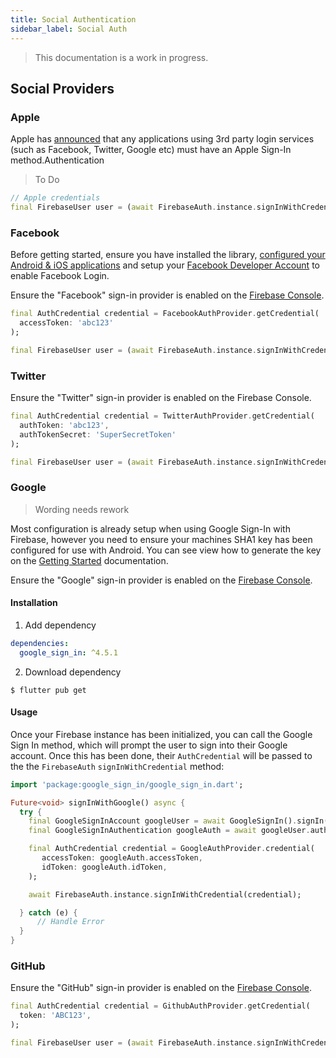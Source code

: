 ```yaml
---
title: Social Authentication
sidebar_label: Social Auth
---
```


> This documentation is a work in progress.

## Social Providers

### Apple

Apple has [announced](https://developer.apple.com/news/?id=09122019b) that any applications using 3rd party login
services (such as Facebook, Twitter, Google etc) must have an Apple Sign-In method.Authentication

> To Do

```dart title="NEEDS UPDATING/VALIDATING"
// Apple credentials
final FirebaseUser user = (await FirebaseAuth.instance.signInWithCredential(credential)).user;
```

### Facebook

Before getting started, ensure you have installed the library, [configured your Android & iOS applications](https://developers.facebook.com/docs/android/getting-started/)
and setup your [Facebook Developer Account](https://github.com/facebook/react-native-fbsdk#3-configure-projects) to enable Facebook Login.

Ensure the "Facebook" sign-in provider is enabled on the [Firebase Console](https://console.firebase.google.com/project/_/authentication/providers).

```dart title="NEEDS UPDATING/VALIDATING"
final AuthCredential credential = FacebookAuthProvider.getCredential(
  accessToken: 'abc123'
);

final FirebaseUser user = (await FirebaseAuth.instance.signInWithCredential(credential)).user;
```

### Twitter

Ensure the "Twitter" sign-in provider is enabled on the Firebase Console.

```dart title="NEEDS UPDATING/VALIDATING"
final AuthCredential credential = TwitterAuthProvider.getCredential(
  authToken: 'abc123',
  authTokenSecret: 'SuperSecretToken'
);

final FirebaseUser user = (await FirebaseAuth.instance.signInWithCredential(credential)).user;
```

### Google

> Wording needs rework

Most configuration is already setup when using Google Sign-In with Firebase, however you need to ensure your machines
SHA1 key has been configured for use with Android. You can see view how to generate the key on the
[Getting Started](overview) documentation.

Ensure the "Google" sign-in provider is enabled on the [Firebase Console](https://console.firebase.google.com/project/_/authentication/providers).

#### Installation

1. Add dependency

```yaml {2} title="pubspec.yaml"
dependencies:
  google_sign_in: ^4.5.1
```

2. Download dependency

```
$ flutter pub get
```

#### Usage

Once your Firebase instance has been initialized, you can call the Google Sign In method, which will prompt the user to
sign into their Google account.  Once this has been done, their `AuthCredential` will be passed to the the `FirebaseAuth`
`signInWithCredential` method:

```dart
import 'package:google_sign_in/google_sign_in.dart';

Future<void> signInWithGoogle() async {
  try {
    final GoogleSignInAccount googleUser = await GoogleSignIn().signIn();
    final GoogleSignInAuthentication googleAuth = await googleUser.authentication;

    final AuthCredential credential = GoogleAuthProvider.credential(
       accessToken: googleAuth.accessToken,
       idToken: googleAuth.idToken,
    );

    await FirebaseAuth.instance.signInWithCredential(credential);

  } catch (e) {
      // Handle Error
  }
}


```


### GitHub

Ensure the "GitHub" sign-in provider is enabled on the [Firebase Console](https://console.firebase.google.com/project/_/authentication/providers).

```dart title="NEEDS UPDATING/VALIDATING"
final AuthCredential credential = GithubAuthProvider.getCredential(
  token: 'ABC123',
);

final FirebaseUser user = (await FirebaseAuth.instance.signInWithCredential(credential)).user;
```
